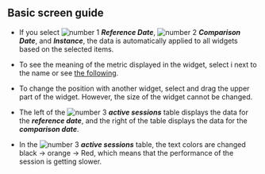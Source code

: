 ## Basic screen guide

<ProdImg img='db-compare-count-trend.png' desc='카운트 추이' />

-   If you select ![number 1](/img/number-01.png) **_Reference Date_**, ![number 2](/img/number-02.png) **_Comparison Date_**, and **_Instance_**, the data is automatically applied to all widgets based on the selected items.

-   To see the meaning of the metric displayed in the widget, select <span class='mark'>i</span> next to the name or see [the following](metrics-data-list).

-   To change the position with another widget, select and drag the upper part of the widget. However, the size of the widget cannot be changed.

-   The left of the ![number 3](/img/number-03.png) **_active sessions_** table displays the data for the **_reference date_**, and the right of the table displays the data for the **_comparison date_**.

-   In the ![number 3](/img/number-03.png) **_active sessions_** table, the text colors are changed black → <span class='slow'>orange</span> → <span class='vslow'>Red</span>, which means that the performance of the session is getting slower.
